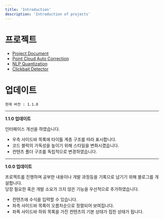```yaml
---
title: 'Introduction'
description: 'Introduction of projects'
---
```


# 프로젝트
* [Project Document](https://github.com/yeti-s/yeti-s.github.io)
* [Point Cloud Auto Correction](https://github.com/yeti-s/PCAC)
* [NLP Quantization](https://github.com/yeti-s/nlp_quantization)
* [Clickbait Detector](https://github.com/yeti-s/hyu-2023-nlp-team-project)

# 업데이트
```현재 버전 : 1.1.0```

---
**1.1.0 업데이트**

인터페이스 개선을 하였습니다.

* 우측 사이드바 목록에 타이틀 계층 구조를 따라 표시합니다.
* 코드 블럭의 가독성을 높이기 위해 스타일을 변화시켰습니다.
* 컨텐츠 폴더 구조를 독립적으로 변경하였습니다.

---
**1.0.0 업데이트**

프로젝트를 진행하며 공부한 내용이나 개발 과정등을 기록으로 남기기 위해 블로그를 개설합니다.  
당장 필요한 혹은 개발 소요가 크지 않은 기능을 우선적으로 추가하였습니다.

* 컨텐츠에 수식을 입력할 수 있습니다.
* 좌측 사이드바 목록이 오름차순으로 정렬되어 보여집니다.
* 좌픅 사이드바 하위 목록을 가진 컨텐츠의 기본 상태가 접힌 상태가 됩니다.
